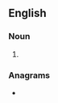 ==English==

===Noun===
{{head|en|noun plural form}}

# {{plural of|dalesman|lang=en}}

===Anagrams===
* {{anagrams|en|a=adeelmns|emendals|leadsmen|ledës-man}}